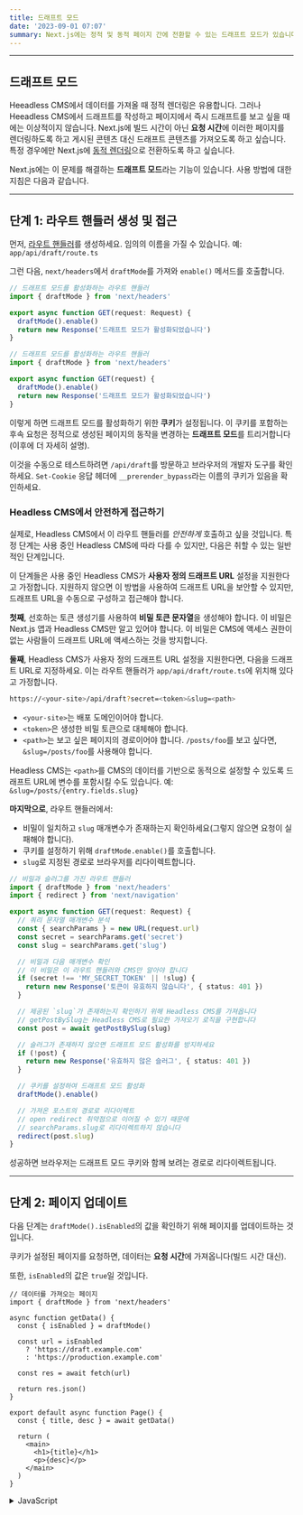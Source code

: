 ```yaml
---
title: 드래프트 모드
date: '2023-09-01 07:07'
summary: Next.js에는 정적 및 동적 페이지 간에 전환할 수 있는 드래프트 모드가 있습니다. 여기에서 앱 라우터와 함께 작동하는 방식을 알아볼 수 있습니다.
---
```


<TOCInline toc={props.toc} asDisclosure />

---

## 드래프트 모드
Heeadless CMS에서 데이터를 가져올 때 정적 렌더링은 유용합니다. 그러나 Heeadless CMS에서 드래프트를 작성하고 페이지에서 즉시 드래프트를 보고 싶을 때에는 이상적이지 않습니다. Next.js에 빌드 시간이 아닌 **요청 시간**에 이러한 페이지를 렌더링하도록 하고 게시된 콘텐츠 대신 드래프트 콘텐츠를 가져오도록 하고 싶습니다. 특정 경우에만 Next.js에 [동적 렌더링](/docs/nextjs/rendering/server-components#동적-렌더링)으로 전환하도록 하고 싶습니다.

Next.js에는 이 문제를 해결하는 **드래프트 모드**라는 기능이 있습니다. 사용 방법에 대한 지침은 다음과 같습니다.

---

## 단계 1: 라우트 핸들러 생성 및 접근

먼저, [라우트 핸들러](/docs/nextjs/routing/route-handlers)를 생성하세요. 임의의 이름을 가질 수 있습니다. 예: `app/api/draft/route.ts`

그런 다음, `next/headers`에서 `draftMode`를 가져와 `enable()` 메서드를 호출합니다.

```ts filename="app/api/draft/route.ts" switcher
// 드래프트 모드를 활성화하는 라우트 핸들러
import { draftMode } from 'next/headers'

export async function GET(request: Request) {
  draftMode().enable()
  return new Response('드래프트 모드가 활성화되었습니다')
}
```

```js filename="app/api/draft/route.js" switcher
// 드래프트 모드를 활성화하는 라우트 핸들러
import { draftMode } from 'next/headers'

export async function GET(request) {
  draftMode().enable()
  return new Response('드래프트 모드가 활성화되었습니다')
}
```

이렇게 하면 드래프트 모드를 활성화하기 위한 **쿠키**가 설정됩니다. 이 쿠키를 포함하는 후속 요청은 정적으로 생성된 페이지의 동작을 변경하는 **드래프트 모드**를 트리거합니다(이후에 더 자세히 설명).

이것을 수동으로 테스트하려면 `/api/draft`를 방문하고 브라우저의 개발자 도구를 확인하세요. `Set-Cookie` 응답 헤더에 `__prerender_bypass`라는 이름의 쿠키가 있음을 확인하세요.


### Headless CMS에서 안전하게 접근하기

실제로, Headless CMS에서 이 라우트 핸들러를 _안전하게_ 호출하고 싶을 것입니다. 특정 단계는 사용 중인 Headless CMS에 따라 다를 수 있지만, 다음은 취할 수 있는 일반적인 단계입니다.

이 단계들은 사용 중인 Headless CMS가 **사용자 정의 드래프트 URL** 설정을 지원한다고 가정합니다. 지원하지 않으면 이 방법을 사용하여 드래프트 URL을 보안할 수 있지만, 드래프트 URL을 수동으로 구성하고 접근해야 합니다.

**첫째**, 선호하는 토큰 생성기를 사용하여 **비밀 토큰 문자열**을 생성해야 합니다. 이 비밀은 Next.js 앱과 Headless CMS만 알고 있어야 합니다. 이 비밀은 CMS에 액세스 권한이 없는 사람들이 드래프트 URL에 액세스하는 것을 방지합니다.

**둘째**, Headless CMS가 사용자 정의 드래프트 URL 설정을 지원한다면, 다음을 드래프트 URL로 지정하세요. 이는 라우트 핸들러가 `app/api/draft/route.ts`에 위치해 있다고 가정합니다.

```bash filename="Terminal"
https://<your-site>/api/draft?secret=<token>&slug=<path>
```

- `<your-site>`는 배포 도메인이어야 합니다.
- `<token>`은 생성한 비밀 토큰으로 대체해야 합니다.
- `<path>`는 보고 싶은 페이지의 경로이어야 합니다. `/posts/foo`를 보고 싶다면, `&slug=/posts/foo`를 사용해야 합니다.

Headless CMS는 `<path>`를 CMS의 데이터를 기반으로 동적으로 설정할 수 있도록 드래프트 URL에 변수를 포함시킬 수도 있습니다. 예: `&slug=/posts/{entry.fields.slug}`

**마지막으로**, 라우트 핸들러에서:

- 비밀이 일치하고 `slug` 매개변수가 존재하는지 확인하세요(그렇지 않으면 요청이 실패해야 합니다).
- 쿠키를 설정하기 위해 `draftMode.enable()`를 호출합니다.
- `slug`로 지정된 경로로 브라우저를 리다이렉트합니다.

```ts
// 비밀과 슬러그를 가진 라우트 핸들러
import { draftMode } from 'next/headers'
import { redirect } from 'next/navigation'

export async function GET(request: Request) {
  // 쿼리 문자열 매개변수 분석
  const { searchParams } = new URL(request.url)
  const secret = searchParams.get('secret')
  const slug = searchParams.get('slug')

  // 비밀과 다음 매개변수 확인
  // 이 비밀은 이 라우트 핸들러와 CMS만 알아야 합니다
  if (secret !== 'MY_SECRET_TOKEN' || !slug) {
    return new Response('토큰이 유효하지 않습니다', { status: 401 })
  }

  // 제공된 `slug`가 존재하는지 확인하기 위해 Headless CMS를 가져옵니다
  // getPostBySlug는 Headless CMS로 필요한 가져오기 로직을 구현합니다
  const post = await getPostBySlug(slug)

  // 슬러그가 존재하지 않으면 드래프트 모드 활성화를 방지하세요
  if (!post) {
    return new Response('유효하지 않은 슬러그', { status: 401 })
  }

  // 쿠키를 설정하여 드래프트 모드 활성화
  draftMode().enable()

  // 가져온 포스트의 경로로 리다이렉트
  // open redirect 취약점으로 이어질 수 있기 때문에 
  // searchParams.slug로 리다이렉트하지 않습니다
  redirect(post.slug)
}
```

성공하면 브라우저는 드래프트 모드 쿠키와 함께 보려는 경로로 리다이렉트됩니다.


---

## 단계 2: 페이지 업데이트

다음 단계는 `draftMode().isEnabled`의 값을 확인하기 위해 페이지를 업데이트하는 것입니다.

쿠키가 설정된 페이지를 요청하면, 데이터는 **요청 시간**에 가져옵니다(빌드 시간 대신).

또한, `isEnabled`의 값은 `true`일 것입니다.

```tsx filename="app/page.tsx" switcher
// 데이터를 가져오는 페이지
import { draftMode } from 'next/headers'

async function getData() {
  const { isEnabled } = draftMode()

  const url = isEnabled
    ? 'https://draft.example.com'
    : 'https://production.example.com'

  const res = await fetch(url)

  return res.json()
}

export default async function Page() {
  const { title, desc } = await getData()

  return (
    <main>
      <h1>{title}</h1>
      <p>{desc}</p>
    </main>
  )
}
```
<details>
    <summary>JavaScript</summary>
```jsx filename="app/page.js" switcher
// 데이터를 가져오는 페이지
import { draftMode } from 'next/headers'

async function getData() {
  const { isEnabled } = draftMode()

  const url = isEnabled
    ? 'https://draft.example.com'
    : 'https://production.example.com'

  const res = await fetch(url)

  return res.json()
}

export default async function Page() {
  const { title, desc } = await getData()

  return (
    <main>
      <h1>{title}</h1>
      <p>{desc}</p>
    </main>
  )
}
```
</details>

다 됐습니다! Headless CMS 또는 수동으로 드래프트 라우트 핸들러(`secret` 및 `slug` 포함)에 접근하면, 이제 드래프트 컨텐츠를 볼 수 있어야 합니다. 게시하지 않고 드래프트를 업데이트하면 드래프트를 볼 수 있어야 합니다.

이것을 Headless CMS에 드래프트 URL로 설정하거나 수동으로 접근하면, 드래프트를 볼 수 있어야 합니다.

```bash filename="Terminal"
https://<your-site>/api/draft?secret=<token>&slug=<path>
```

---

## 추가 정보

### Draft Mode 쿠키 삭제하기

기본적으로, 브라우저가 닫힐 때 Draft Mode 세션도 종료됩니다.

Draft Mode 쿠키를 수동으로 지우려면, `draftMode().disable()`를 호출하는 Route Handler를 생성하세요:

```ts filename="app/api/disable-draft/route.ts" switcher
import { draftMode } from 'next/headers'

export async function GET(request: Request) {
  draftMode().disable()
  return new Response('Draft mode가 비활성화 되었습니다')
}
```

```js filename="app/api/disable-draft/route.js" switcher
import { draftMode } from 'next/headers'

export async function GET(request) {
  draftMode().disable()
  return new Response('Draft mode가 비활성화 되었습니다')
}
```

그런 다음, Route Handler를 호출하기 위해 `/api/disable-draft`로 요청을 보냅니다. 이 경로를 [`next/link`](https://nextjs.org/docs/app/api-reference/components/link)를 사용하여 호출할 경우, prefetch로 쿠키를 실수로 삭제하지 않도록 `prefetch={false}`를 전달해야 합니다.

### `next build`마다 고유함

`next build`를 실행할 때마다 새로운 bypass 쿠키 값이 생성됩니다.

이로 인해 bypass 쿠키가 추측될 수 없게 보장됩니다.

> **알아두면 좋아요**: HTTP를 통해 로컬에서 Draft Mode를 테스트하려면, 브라우저가 서드파티 쿠키와 로컬 스토리지 접근을 허용해야 합니다.

